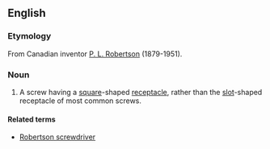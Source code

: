 ==English==

===Etymology===
From Canadian inventor [[w:P._L._Robertson|P. L. Robertson]] (1879-1951).

===Noun===
{{en-noun|sg=[[Robertson]] [[screw]]}}

# {{context|mainly|Canada}} A screw having a [[square]]-shaped [[receptacle]], rather than the [[slot]]-shaped receptacle of most common screws.

====Related terms====
*[[Robertson screwdriver]]